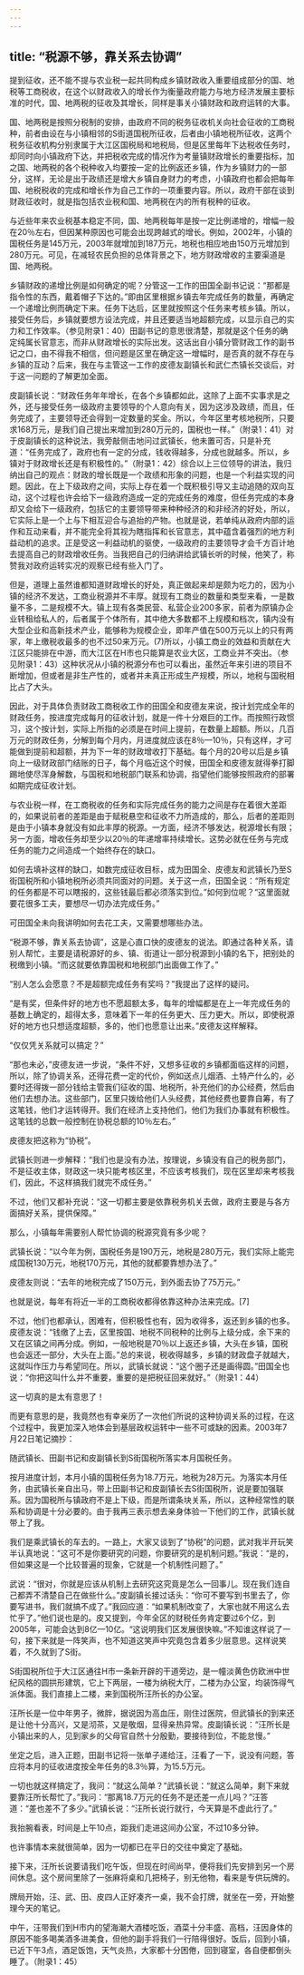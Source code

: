 ```yaml
---
---
---
```

title: “税源不够，靠关系去协调”
---

提到征收，还不能不提与农业税一起共同构成乡镇财政收入重要组成部分的国、地税等工商税收，在这个以财政收入的增长作为衡量政府能力与地方经济发展主要标准的时代，国、地两税的征收及其增长，同样是事关小镇财政和政府运转的大事。

国、地两税是按照分税制的安排，由政府不同的税务征收机关向社会征收的工商税种，前者由设在与小镇相邻的S街道国税所征收，后者由小镇地税所征收，这两个税务征收机构分别隶属于大江区国税局和地税局，但是区里每年下达税收任务时，却同时向小镇政府下达，并把税收完成的情况作为考量镇财政增长的重要指标，加之国、地两税的各个税种收入均要按一定的比例返还乡镇，作为乡镇财力的一部分，这样，无论是出于政绩还是增大乡镇自身财力的考虑，小镇政府也都会把每年国、地税税收的完成和增长作为自己工作的一项重要内容。所以，政府干部在谈到财政征收时，就是指包括农业税和国、地两税在内的所有税种的征收。

与近些年来农业税基本稳定不同，国、地两税每年是按一定比例递增的，增幅一般在20％左右，但因某种原因也可能会出现跨越式的增长。例如，2002年，小镇的国税任务是145万元，2003年就增加到187万元，地税也相应地由150万元增加到280万元。可见，在减轻农民负担的总体背景之下，地方财政增收的主要渠道是国、地两税。

乡镇财政的递增比例是如何确定的呢？分管这一工作的田国全副书记说：“那都是指令性的东西，戴着帽子下达的。”即由区里根据乡镇去年完成任务的数量，再确定一个递增比例而确定下来。任务下达后，区里就按照这个任务来考核乡镇。所以，接受任务后，乡镇就要想方设法完成，并且还要适当地超额完成，以显示自己的实力和工作效率。（参见附录1：40）田副书记的意思很清楚，那就是这个任务的确定纯属长官意志，而非从财政增长的实际出发。这话出自小镇分管财政工作的副书记之口，由不得我不相信，但问题是区里在确定这一增幅时，是否真的就不存在与乡镇的互动？后来，我在与主管这一工作的皮德友副镇长和武仁杰镇长交谈后，对于这一问题的了解更加全面。

皮副镇长说：“财政任务年年增长，在各个乡镇都如此，这除了上面不实事求是之外，还与接受任务一级政府主要领导的个人意向有关，因为这涉及政绩，而且，任务完成了，主要领导还会得到一定数量的奖金。所以，今年区里考核地税所，只要求168万元，是我们自己提出来增加到280万元的，国税也一样。”（附录1：41）对于皮副镇长的这种说法，我旁敲侧击地问过武镇长，他未置可否，只是补充道：“任务完成了，政府也有一定的分成，钱收得越多，分成也就越多。所以，乡镇对于财政增长还是有积极性的。”（附录1：42）综合以上三位领导的讲法，我归纳出自己的观点：财政的增长既是一个政绩和形象的问题，也是一个利益实现的问题。因此，在上下级政府之间，实际上存在着一个既积极引导又主动追随的双向互动，这个过程也许会给下一级政府造成一定的完成任务的难度，但任务完成的本身却又会给下一级政府，包括它的主要领导带来种种经济的和非经济的好处，所以，它实际上是一个上与下相互迎合与追抬的产物。也就是说，若单纯从政府内部的运作和互动来看，并不能完全将其视为瞎指挥和长官意志，其中蕴含着强烈的地方利益动机的追求。正是受这一利益动机的驱使，一级政府的主要领导才会千方百计地去提高自己的财政增收任务。当我把自己的归纳讲给武镇长听的时候，他笑了，称赞我对政府运转实况的观察已经有些入门了。

但是，道理上虽然谁都知道财政增长的好处，真正做起来却是颇为吃力的，因为小镇的经济不发达，工商业税源并不丰厚。就现有工商业的数量和类型来看，一是数量不多，二是规模不大。镇上现有各类民营、私营企业200多家，前者为原镇办企业转租给私人的，后者属于个体所有，其中绝大多数都不上规模和档次，镇内没有大型企业和高新技术产业，能够称为规模企业，即年产值在500万元以上的只有两家，年上缴税收最多的也不过50来万元。(7)所以，小镇工商业的效益和贡献在大江区只能排在中游，而大江区在H市也只能算是农业大区，工商业并不突出。（参见附录1：43）这种状况从小镇的税源分布也可以看出，虽然近年来引进的项目不断增加，但或者是非生产性的，或者并未真正形成生产规模，所以，地税与国税相比占了大头。

因此，对于具体负责财政工商税收工作的田国全和皮德友来说，按计划完成全年的财政任务，按进度完成每月的征收计划，就是一件十分艰巨的工作。而按照行政惯习，这个按计划，实际上所指的必须是在时间上提前，在数量上超额。所以，几百万元的财政任务，分解到每个月内，月进度就应该在8％—10％，只有这样，才可能做到提前和超额，并为下一年的财政增收打下基础。每个月的20号以后是乡镇向上一级财政部门结账的日子，每个月临近这个时候，田国全和皮德友就得拳打脚踢地使尽浑身解数，与国税和地税部门联系和协调，指望他们能够按照政府的部署如期完成征收计划。

与农业税一样，在工商税收的任务和实际完成任务的能力之间是存在着很大差距的，如果说前者的差距是由于赋税悬空和征收不力所造成的，那么，后者的差距则是由于小镇本身就没有如此丰厚的税源。一方面，经济不够发达，税源增长有限；另一方面，增收任务却至少以20％的年递增率持续增长。这势必就在任务与完成任务的能力之间造成一个始终存在的缺口。

如何去填补这样的缺口，如数完成征收目标，成为田国全、皮德友和武镇长乃至S街国税所和小镇地税所必须共同面对的问题。关于这一点，田国全说：“所有规定的任务都是不可以瞎报的，这些钱最后都必须落实到位。”如何到位呢？“这里面就要花很多工夫，要想尽一切办法完成任务。”

可田国全未向我讲明如何去花工夫，又需要想哪些办法。

“税源不够，靠关系去协调”，这是心直口快的皮德友的说法。即通过各种关系，请别人帮忙，主要是请税源好的乡、镇、街道让一部分税源到小镇的名下，把别处的税缴到小镇。“而这就要依靠国税和地税部门出面做工作了。”

“别人怎么会愿意？不是超额完成任务有奖吗？”我提出了这样的疑问。

“是有奖，但条件好的地方也不愿超额太多，每年的增幅都是在上一年完成任务的基数上确定的，超得太多，意味着下一年的任务更大、压力更大。所以，即使税源好的地方也只想适度超额，多的，他们也愿意让出来。”皮德友这样解释。

“仅仅凭关系就可以搞定？”

“那也未必，”皮德友进一步说，“条件不好，又想多征收的乡镇都面临这样的问题，所以，除了协调关系，还得花费一定的代价，例如送点儿烟酒、土特产什么的，必要时还得拨一部分钱给主管我们征收的国、地税所，补充他们的办公经费，然后由他们去想办法。这些部门，区里只拨给他们人头经费，其他经费也要靠自筹，有了这笔钱，他们才运转得开。我们在经济上支持他们，他们为我们办事就有积极性。这笔钱的总数一般控制在协税总额的10％左右。”

皮德友把这称为“协税”。

武镇长则进一步解释：“我们也是没有办法，按理说，乡镇没有自己的税务部门，不是征收主体，财政这一块只能考核区里，不应该考核我们，现在区里却来考核我们，因此，不这样搞我们就完不成任务。”

不过，他们又都补充说：“这一切都主要是依靠税务机关去做，政府主要是与各方面搞好关系，提供保障。”

那么，小镇每年需要别人帮忙协调的税源究竟有多少呢？

武镇长说：“以今年为例，国税任务是190万元，地税是280万元，我们实际上能完成国税130万元，地税170万元，其他的就都要靠想办法了。”

皮德友则说：“去年的地税完成了150万元，到外面去协了75万元。”

也就是说，每年有将近一半的工商税收都得依靠这种办法来完成。[7]

不过，他们也都承认，困难有，但积极性也有，因为收得多，返还到乡镇的也多。皮德友说：“钱缴了上去，区里按国、地税不同税种的比例与上级分成，余下来的又在区镇之间再分成。例如，一般地税是70％以上返还乡镇，大头在乡镇，国税也会返还一部分，大头在上面。”总的来说，税收得越多，乡镇的财政盘子就越大，这就叫作压力与希望同在。所以，武镇长就说：“这个圈子还是画得圆。”田国全也说：“你把这叫什么并不重要，重要的是把税征回来就好。”（附录1：44）

这一切真的是太有意思了！

而更有意思的是，我竟然也有幸亲历了一次他们所说的这种协调关系的过程，在这个过程中，我更加深入地体会到基层政权运转中一些不可或缺的因素。2003年7月22日笔记摘抄：

随武镇长、田副书记和皮副镇长到S街国税所落实本月国税任务。

按月进度计划，本月小镇的国税任务为18.7万元，地税为28万元。为落实本月任务，由武镇长亲自出马，带上田副书记和皮副镇长去S街国税所，说是要加强联系。因为国税所与镇政府不是上下级，而是所谓条块关系，所以，这种经常性的联系和协调是十分必要的。由于我再三表示想去亲身体验一下他们的工作，武镇长就带上了我。

我们是乘武镇长的车去的。一路上，大家又谈到了“协税”的问题，武对我半开玩笑半认真地说：“这可不是你要研究的问题，你要研究的是机制问题。”我说：“是的，但如果这是一个比较普遍的现象，它就是一个机制性问题了。”

武说：“很对，你就是应该从机制上去研究这究竟是怎么一回事儿。现在我们连自己都弄不清楚自己在做些什么。”皮副镇长接过话头：“你可不要写到书里去了，你要写进书，我们就搞不成了。”我回应道：“如果机制改变了，大家也就不用这么去忙乎了。”他们说也是的。皮又提到，今年全区的财税任务肯定要过6个亿，到2005年，可能会达到8亿—10亿。“这说明我们区发展很快嘛。”不知谁这样说了一句，接下来就是一阵笑声，也不知道这笑声中究竟包含着多少层意思。这样说笑着，不久就到了S街。

S街国税所位于大江区通往H市一条新开辟的干道旁边，是一幢淡黄色仿欧洲中世纪风格的圆拱形建筑，它上下两层，一楼为纳税大厅，二楼为办公室，均装饰得气派体面。我们直接上二楼，来到国税所汪所长的办公室。

汪所长是一位中年男子，微胖，据说因为高血压，刚住过医院，但武镇长的到来还是让他十分高兴，又是沏茶，又是敬烟，显得亲热异常。皮副镇长说：“汪所长是小镇出来的人，见到家乡的父母官自然十分殷勤，要接待到位，不能怠慢。”

坐定之后，进入正题，田副书记将一张单子递给汪，汪看了一下，说没有问题，答应将本月的征收进度按全年任务的8.3％算，为15.5万元。

一切也就这样搞定了，我问：“就这么简单？”武镇长说：“就这么简单，剩下来就要靠汪所长帮忙了。”我问：“那离18.7万元的任务不是还差一点儿吗？”汪答道：“差也差不了多少。”武镇长说：“汪所长说行就行，今天算是不虚此行了。”

我抬腕看表，时间是上午10点，距我们走进这间办公室，不过10多分钟。

也许事情本来就很简单，因为一切都已在平日的交往中奠定了基础。

接下来，汪所长说要请我们吃午饭，但现在时间尚早，便将我们先安排到另一个房间休息。这个房间里除了一张麻将桌和几把椅子，别无他物，看来是专供玩牌的。

牌局开始，汪、武、田、皮四人正好凑齐一桌，我不会打牌，就坐在一旁，开始整理今天的笔记。

中午，汪带我们到H市内的望海潮大酒楼吃饭，酒菜十分丰盛、高档，汪因身体的原因不能多喝美酒多进美食，但他的副手将我们一行陪得很好。饭后，回到小镇，已近下午3点，酒足饭饱，天气炎热，大家都十分困倦，回到寝室，各自便都倒头睡了。（附录1：45）